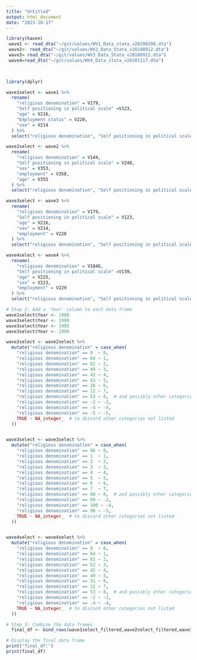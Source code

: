 ```yaml
---
title: "Untitled"
output: html_document
date: "2023-10-17"
---
```

```r
library(haven)
 wave1 <- read_dta("~/git/values/WV1_Data_stata_v20200208.dta")
 wave2<- read_dta("~/git/values/WV2_Data_Stata_v20180912.dta")
 wave3= read_dta("~/git/values/WV3_Data_Stata_v20180912.dta")
 wave4=read_dta("~/git/values/WV4_Data_stata_v20201117.dta")

 
```
```r
library(dplyr)

wave1select <- wave1 %>%
  rename(
    "religious denomination" = V179,
    "Self positioning in political scale" =V123,
    "age" = V216,
    "Employment status" = V220,
    "sex" = V214
  ) %>%
  select("religious denomination", "Self positioning in political scale", "age", "Employment status", "sex")

wave2select <- wave2 %>%
  rename(
    "religious denomination" = V144,
    "Self positioning in political scale" = V248,
    "sex" = V353,
    "employment" = V358,
    "age" = V355
  ) %>%
  select("religious denomination", "Self positioning in political scale", "age", "employment", "sex")

wave3select <- wave3 %>%
  rename(
    "religious denomination" = V179,
    "Self positioning in political scale" = V123,
    "age" = V216,
    "sex" = V214,
    "employment" = V220
  ) %>%
  select("religious denomination", "Self positioning in political scale", "age", "employment", "sex")

wave4select <- wave4 %>%
  rename(
    "religious denomination" = V184G,
    "Self positioning in political scale" =V139,
    "age" = V225,
    "sex" = V223,
    "employment" = V229
  ) %>%
  select("religious denomination", "Self positioning in political scale", "age", "employment", "sex")

# Step 2: Add a 'Year' column to each data frame
wave1select$Year <- 1980
wave3select$Year <- 1990
wave3select$Year <- 1995
wave3select$Year <- 1999
```



```r
wave2select <- wave2select %>%
  mutate("religious denomination" = case_when(
    "religious denomination" == 0  ~ 0,
    "religious denomination" == 64 ~ 1,
    "religious denomination" == 62 ~ 2,
    "religious denomination" == 49 ~ 3,
    "religious denomination" == 42 ~ 4,
    "religious denomination" == 43 ~ 5,
    "religious denomination" == 28 ~ 6,
    "religious denomination" == 12 ~ 7,
    "religious denomination" == 53 ~ 8,  # and possibly other categories as 'Other'
    "religious denomination" == -2 ~ -2,
    "religious denomination" == -4 ~ -4,
    "religious denomination" == -5 ~ -5,
    TRUE ~ NA_integer_  # to discard other categories not listed
  ))



```
```r
wave3select <- wave3select %>%
  mutate("religious denomination" = case_when(
    "religious denomination" == 96 ~ 0,
    "religious denomination" == 1  ~ 1,
    "religious denomination" == 2  ~ 2,
    "religious denomination" == 3  ~ 3,
    "religious denomination" == 4  ~ 4,
    "religious denomination" == 5  ~ 5,
    "religious denomination" == 6  ~ 6,
    "religious denomination" == 7  ~ 7,
    "religious denomination" == 80 ~ 8,  # and possibly other categories as 'Other'
    "religious denomination" == 99 ~ -2,
    "religious denomination" == 100 ~ -4,
    "religious denomination" == 98 ~ -5,
    TRUE ~ NA_integer_  # to discard other categories not listed
  ))



```
```r
wave4select <- wave4select %>%
  mutate("religious denomination" = case_when(
    "religious denomination" == 0  ~ 0,
    "religious denomination" == 64 ~ 1,
    "religious denomination" == 61 ~ 2,
    "religious denomination" == 52 ~ 3,
    "religious denomination" == 42 ~ 4,
    "religious denomination" == 49 ~ 5,
    "religious denomination" == 31 ~ 6,
    "religious denomination" == 12 ~ 7,
    "religious denomination" == 53 ~ 8,  # and possibly other categories as 'Other'
    "religious denomination" == -2 ~ -2,
    "religious denomination" == -4 ~ -4,
    TRUE ~ NA_integer_  # to discard other categories not listed
  ))

```


```r
# Step 3: Combine the data frames
  final_df <- bind_rows(wave1select_filtered,wave2select_filtered,wave3select_filtered,wave4select_filtered)

# Display the final data frame
print("final_df:")
print(final_df)

```


